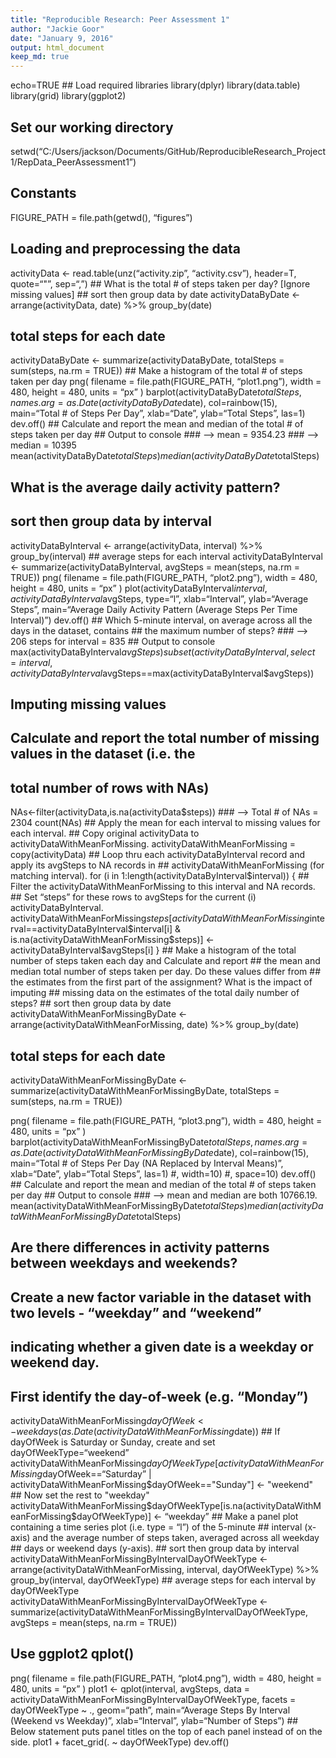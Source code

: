 ```yaml
---
title: "Reproducible Research: Peer Assessment 1"
author: "Jackie Goor"
date: "January 9, 2016"
output: html_document
keep_md: true
---
```

echo=TRUE
## Load required libraries
library(dplyr)
library(data.table)
library(grid)
library(ggplot2)

## Set our working directory
setwd("C:/Users/jackson/Documents/GitHub/ReproducibleResearch_Project1/RepData_PeerAssessment1")

## Constants
FIGURE_PATH = file.path(getwd(), "figures")

## Loading and preprocessing the data
activityData <- read.table(unz("activity.zip", "activity.csv"), header=T, quote="\"", sep=",")
## What is the total # of steps taken per day? [Ignore missing values]
## sort then group data by date
activityDataByDate <- arrange(activityData, date) %>% group_by(date)

## total steps for each date
activityDataByDate <- summarize(activityDataByDate, totalSteps = sum(steps, na.rm = TRUE))
## Make a histogram of the total # of steps taken per day
png(
        filename = file.path(FIGURE_PATH, "plot1.png"),
        width     = 480,
        height    = 480,
        units     = "px"
)
barplot(activityDataByDate$totalSteps, names.arg = as.Date(activityDataByDate$date), 
        col=rainbow(15), main="Total # of Steps Per Day", xlab="Date", ylab="Total Steps", las=1)
dev.off()
## Calculate and report the mean and median of the total # of steps taken per day
## Output to console
### --> mean = 9354.23
### --> median = 10395
mean(activityDataByDate$totalSteps)
median(activityDataByDate$totalSteps)

## What is the average daily activity pattern?
## sort then group data by interval
activityDataByInterval <- arrange(activityData, interval) %>% group_by(interval)
## average steps for each interval
activityDataByInterval <- summarize(activityDataByInterval, avgSteps = mean(steps, na.rm = TRUE))
png(
        filename = file.path(FIGURE_PATH, "plot2.png"),
        width     = 480,
        height    = 480,
        units     = "px"
)
plot(activityDataByInterval$interval, activityDataByInterval$avgSteps, type="l", xlab="Interval",
     ylab="Average Steps", main="Average Daily Activity Pattern (Average Steps Per Time Interval)")
dev.off()
## Which 5-minute interval, on average across all the days in the dataset, contains 
## the maximum number of steps? 
### --> 206 steps for interval = 835
## Output to console
max(activityDataByInterval$avgSteps)
subset(activityDataByInterval, select=interval, 
        activityDataByInterval$avgSteps==max(activityDataByInterval$avgSteps))

## Imputing missing values
## Calculate and report the total number of missing values in the dataset (i.e. the 
## total number of rows with NAs)
NAs<-filter(activityData,is.na(activityData$steps))
### --> Total # of NAs = 2304
count(NAs)
## Apply the mean for each interval to missing values for each interval.
## Copy original activityData to activityDataWithMeanForMissing.
activityDataWithMeanForMissing = copy(activityData)
## Loop thru each activityDataByInterval record and apply its avgSteps to NA records in
## activityDataWithMeanForMissing (for matching interval).
for (i in 1:length(activityDataByInterval$interval)) {
## Filter the activityDataWithMeanForMissing to this interval and NA records.
## Set "steps" for these rows to avgSteps for the current (i) activityDataByInterval.
        activityDataWithMeanForMissing$steps[activityDataWithMeanForMissing$interval==activityDataByInterval$interval[i] & is.na(activityDataWithMeanForMissing$steps)] <- activityDataByInterval$avgSteps[i]
}
## Make a histogram of the total number of steps taken each day and Calculate and report 
## the mean and median total number of steps taken per day. Do these values differ from 
## the estimates from the first part of the assignment? What is the impact of imputing 
## missing data on the estimates of the total daily number of steps?
## sort then group data by date
activityDataWithMeanForMissingByDate <- arrange(activityDataWithMeanForMissing, date) %>% group_by(date)

## total steps for each date
activityDataWithMeanForMissingByDate <- summarize(activityDataWithMeanForMissingByDate, totalSteps = sum(steps, na.rm = TRUE))

png(
        filename = file.path(FIGURE_PATH, "plot3.png"),
        width     = 480,
        height    = 480,
        units     = "px"
)
barplot(activityDataWithMeanForMissingByDate$totalSteps, names.arg = as.Date(activityDataWithMeanForMissingByDate$date), 
        col=rainbow(15), main="Total # of Steps Per Day (NA Replaced by Interval Means)", xlab="Date", ylab="Total Steps", las=1) #, width=10) #, space=10)
dev.off()
## Calculate and report the mean and median of the total # of steps taken per day
## Output to console
### --> mean and median are both 10766.19.
mean(activityDataWithMeanForMissingByDate$totalSteps)
median(activityDataWithMeanForMissingByDate$totalSteps)

## Are there differences in activity patterns between weekdays and weekends?
## Create a new factor variable in the dataset with two levels - "weekday" and "weekend" 
## indicating whether a given date is a weekday or weekend day.
## First identify the day-of-week (e.g. "Monday")
activityDataWithMeanForMissing$dayOfWeek <- weekdays(as.Date(activityDataWithMeanForMissing$date))
## If dayOfWeek is Saturday or Sunday, create and set dayOfWeekType="weekend"
activityDataWithMeanForMissing$dayOfWeekType[activityDataWithMeanForMissing$dayOfWeek=="Saturday" | activityDataWithMeanForMissing$dayOfWeek=="Sunday"] <- "weekend"
## Now set the rest to "weekday"
activityDataWithMeanForMissing$dayOfWeekType[is.na(activityDataWithMeanForMissing$dayOfWeekType)] <- "weekday"
## Make a panel plot containing a time series plot (i.e. type = "l") of the 5-minute 
## interval (x-axis) and the average number of steps taken, averaged across all weekday 
## days or weekend days (y-axis).
## sort then group data by interval
activityDataWithMeanForMissingByIntervalDayOfWeekType <- arrange(activityDataWithMeanForMissing, interval, dayOfWeekType) %>% group_by(interval, dayOfWeekType)
## average steps for each interval by dayOfWeekType
activityDataWithMeanForMissingByIntervalDayOfWeekType <- summarize(activityDataWithMeanForMissingByIntervalDayOfWeekType, avgSteps = mean(steps, na.rm = TRUE))

## Use ggplot2 qplot()
png(
        filename = file.path(FIGURE_PATH, "plot4.png"),
        width     = 480,
        height    = 480,
        units     = "px"
)
plot1 <- qplot(interval, avgSteps, 
      data = activityDataWithMeanForMissingByIntervalDayOfWeekType, 
      facets = dayOfWeekType ~ .,
      geom="path",
      main="Average Steps By Interval (Weekend vs Weekday)",
      xlab="Interval",
      ylab="Number of Steps")
## Below statement puts panel titles on the top of each panel instead of on the side.
plot1 + facet_grid(. ~ dayOfWeekType)
dev.off()
